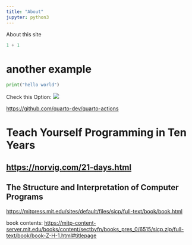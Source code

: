```yaml
---
title: "About"
jupyter: python3
---
```


About this site

```python
1 + 1
```


# another example


```python
print("hello world")
```

Check this Option:
![](assets/images/actions_setting.jpg)

<https://github.com/quarto-dev/quarto-actions>

# Teach Yourself Programming in Ten Years

## <https://norvig.com/21-days.html>

## The Structure and Interpretation of Computer Programs

<https://mitpress.mit.edu/sites/default/files/sicp/full-text/book/book.html>

book contents:
<https://mitp-content-server.mit.edu/books/content/sectbyfn/books_pres_0/6515/sicp.zip/full-text/book/book-Z-H-1.html#titlepage>